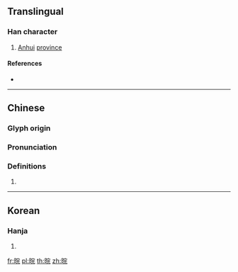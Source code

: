 ==Translingual==

===Han character===
{{Han char|rn=72|rad=日|as=07|sn=11|four=63011|canj=AJMU|ids=⿰日完}}

# [[Anhui]] [[province]]

====References====
* {{Han ref|kx=0496.080|dkj=13957|dj=0862.120|hdz=21514.080|uh=6665|ud=26213|bh=D5A9|bd=54697}}

----

==Chinese==
{{zh-forms}}

===Glyph origin===
{{Han etym}}

===Pronunciation===
{{zh-pron
|m=hàn
|c=wun5
|mc=y
|oc=y
|ma=
|cat=pn
}}

===Definitions===
{{zh-hanzi}}

# {{rfdef|lang=zh}}

----

==Korean==

===Hanja===
{{ko-hanja|hangeul=환|eumhun=|rv=hwan|mr=hwan|y=hwan}}

# {{defn|lang=ko|sort=日07}}

[[fr:晥]]
[[pl:晥]]
[[th:晥]]
[[zh:晥]]